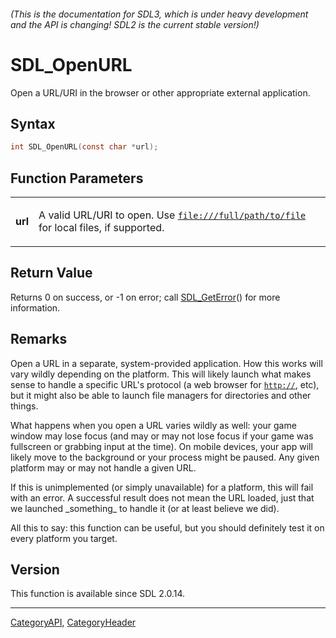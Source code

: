 ====== (This is the documentation for SDL3, which is under heavy development and the API is changing! SDL2 is the current stable version!) ======
= SDL_OpenURL =

Open a URL/URI in the browser or other appropriate external application.

== Syntax ==

<syntaxhighlight lang='c'>
int SDL_OpenURL(const char *url);
</syntaxhighlight>

== Function Parameters ==

{|
|'''url'''
|A valid URL/URI to open. Use <code>file:///full/path/to/file</code> for local files, if supported.
|}

== Return Value ==

Returns 0 on success, or -1 on error; call [[SDL_GetError]]() for more
information.

== Remarks ==

Open a URL in a separate, system-provided application. How this works will
vary wildly depending on the platform. This will likely launch what makes
sense to handle a specific URL's protocol (a web browser for
<code>http://</code>, etc), but it might also be able to launch file
managers for directories and other things.

What happens when you open a URL varies wildly as well: your game window
may lose focus (and may or may not lose focus if your game was fullscreen
or grabbing input at the time). On mobile devices, your app will likely
move to the background or your process might be paused. Any given platform
may or may not handle a given URL.

If this is unimplemented (or simply unavailable) for a platform, this will
fail with an error. A successful result does not mean the URL loaded, just
that we launched _something_ to handle it (or at least believe we did).

All this to say: this function can be useful, but you should definitely
test it on every platform you target.

== Version ==

This function is available since SDL 2.0.14.

----
[[CategoryAPI]], [[CategoryHeader]]
<!-- #See the Style Guide for instructions on editing the footer. -->


